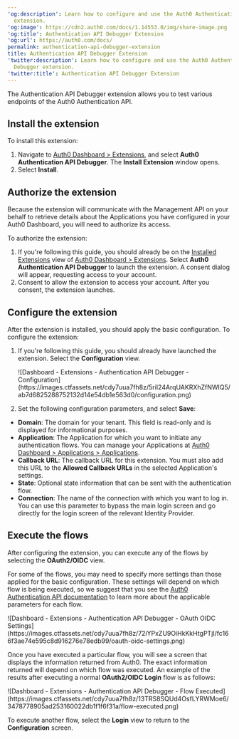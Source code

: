 ---
'og:description': Learn how to configure and use the Auth0 Authentication API Debugger
  extension.
'og:image': https://cdn2.auth0.com/docs/1.14553.0/img/share-image.png
'og:title': Authentication API Debugger Extension
'og:url': https://auth0.com/docs/
permalink: authentication-api-debugger-extension
title: Authentication API Debugger Extension
'twitter:description': Learn how to configure and use the Auth0 Authentication API
  Debugger extension.
'twitter:title': Authentication API Debugger Extension
---
The Authentication API Debugger extension allows you to test various endpoints of the Auth0 Authentication API.

## Install the extension

To install this extension:

1. Navigate to [Auth0 Dashboard > Extensions](https://manage.auth0.com/#/extensions), and select **Auth0 Authentication API Debugger**. The **Install Extension** window opens.
2. Select **Install**.

## Authorize the extension

Because the extension will communicate with the <Tooltip tip="Management API: A product to allow customers to perform administrative tasks." cta="View Glossary" href="/docs/glossary?term=Management+API">Management API</Tooltip> on your behalf to retrieve details about the Applications you have configured in your <Tooltip tip="Auth0 Dashboard: Auth0's main product to configure your services." cta="View Glossary" href="/docs/glossary?term=Auth0+Dashboard">Auth0 Dashboard</Tooltip>, you will need to authorize its access.

To authorize the extension:

1. If you're following this guide, you should already be on the [Installed Extensions](https://manage.auth0.com/#/extensions) view of [Auth0 Dashboard > Extensions](https://manage.auth0.com/#/extensions). Select **Auth0 Authentication API Debugger** to launch the extension. A consent dialog will appear, requesting access to your account.
2. Consent to allow the extension to access your account. After you consent, the extension launches.

## Configure the extension

After the extension is installed, you should apply the basic configuration. To configure the extension:

1. If you're following this guide, you should already have launched the extension. Select the **Configuration** view.

   <Frame>![Dashboard - Extensions - Authentication API Debugger - Configuration](https://images.ctfassets.net/cdy7uua7fh8z/5riI24ArqUAKRXhZfNWIQ5/ab7d6825288752132d14e54db1e563d0/configuration.png)</Frame>
2. Set the following configuration parameters, and select **Save**:

* **Domain**: The domain for your tenant. This field is read-only and is displayed for informational purposes.
* **Application**: The Application for which you want to initiate any authentication flows. You can manage your Applications at [Auth0 Dashboard > Applications > Applications](https://manage.auth0.com/#/applications).
* **Callback URL**: The callback URL for this extension. You must also add this URL to the **Allowed Callback URLs** in the selected Application's settings.
* **State**: Optional state information that can be sent with the authentication flow.
* **Connection**: The name of the connection with which you want to log in. You can use this parameter to bypass the main login screen and go directly for the login screen of the relevant <Tooltip tip="Identity Provider (IdP): Service that stores and manages digital identities." cta="View Glossary" href="/docs/glossary?term=Identity+Provider">Identity Provider</Tooltip>.

## Execute the flows

After configuring the extension, you can execute any of the flows by selecting the **OAuth2/OIDC** view.

<Callout icon="file-lines" color="#0EA5E9" iconType="regular">

For some of the flows, you may need to specify more settings than those applied for the basic configuration. These settings will depend on which flow is being executed, so we suggest that you see the [Auth0 Authentication API documentation](/docs/api) to learn more about the applicable parameters for each flow.

</Callout>

<Frame>![Dashboard - Extensions - Authentication API Debugger - OAuth OIDC Settings](https://images.ctfassets.net/cdy7uua7fh8z/72iYPxZU9OiHkKkHtgPTjI/fc166f3ae74e595c8d916276e78edb99/oauth-oidc-settings.png)</Frame>

Once you have executed a particular flow, you will see a screen that displays the information returned from Auth0. The exact information returned will depend on which flow was executed. An example of the results after executing a normal **OAuth2/OIDC Login** flow is as follows:

<Frame>![Dashboard - Extensions - Authentication API Debugger - Flow Executed](https://images.ctfassets.net/cdy7uua7fh8z/13TRS8SQUd4OsfLYRWMoe6/3478778905ad253160022db1f1f6f31a/flow-executed.png)</Frame>

To execute another flow, select the **Login** view to return to the **Configuration** screen.